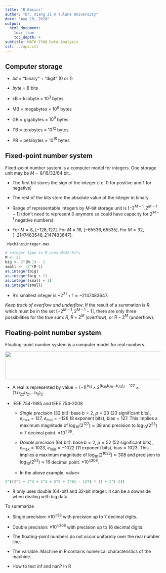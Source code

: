 ```yaml
---
title: "R Basics"
author: "Dr. Xiang Ji @ Tulane University"
date: "Aug 19, 2020"
output:
  html_document:
    toc: true
    toc_depth: 4  
subtitle: MATH-7360 Data Analysis
csl: ../apa.csl
---
```


## Computer storage

- _bit_ = "binary" + "digit" (0 or 1)

- _byte_ = 8 bits

- kB = kilobyte = $10^3$ bytes

- MB = megabytes = $10^6$ bytes

- GB = gigabytes = $10^9$ bytes

- TB = terabytes = $10^{12}$ bytes

- PB = petabytes = $10^{15}$ bytes

## Fixed-point number system

Fixed-point number system is a computer model for integers.
One storage unit may be $M = 8/16/32/64$ bit.

- The first bit stores the sign of the integer (i.e. 0 for positive and 1 for negative)

- The rest of the bits store the absolute value of the integer in binary

- Range of representable integers by $M$-bit storage unit is $[-2^{M - 1}, 2^{M - 1} - 1]$ (don't need to represent $0$ anymore so could have capacity for $2^{M-1}$ negative numbers).

- For $M=8$, $[-128, 127]$.  For $M=16$, $[-65536, 65535]$.  For $M=32$, $[-2147483648, 2147483647]$.

```r
.Machine$integer.max

# integer type in R uses M=32 bits
M <- 32
big <- 2^(M-1) - 1
small <- -2^(M-1)
as.integer(big)
as.integer(big + 1)
as.integer(small + 1)
as.integer(small)
```

- R's smallest integer is $-2^{31} + 1 = -2147483647$.

*Keep track of overflow and underflow*.  If the result of a summation is $R$, which must be in the set $[-2^{M - 1}, 2^{M - 1} - 1]$, there are only three possibilities for the true sum: $R$, $R+2^M$ (overflow), or $R-2^M$ (underflow).


## Floating-point number system

Floating-point number system is a computer model for real numbers.

<p align="center">
  <img src="./float_example.png" height="90" width="700">
</p>


- A real is represented by $\mbox{value} = (-1)^{b_{31}} \times 2^{(b_{30} b_{29} \dots b_{23})_2 - 127} \times (1.b_{22} b_{21} \dots b_{0})_2$.

- IEEE 754-1985 and IEEE 754-2008
  
  - _Single precision_ (32 bit): base $b = 2$, $p=23$ (23 significant bits), $e_{\mbox{max}}=127$, $e_{\mbox{min}}=-126$ (8 exponent bits), $\mbox{bias} = 127$.
  This implies a maximum magnitude of $\log_{10}(2^{127}) \approx 38$ and precision to $\log_{10}(2^{23}) \approx 7$ decimal point. $\pm 10^{\pm38}$.
  
  - _Double precision_ (64 bit): base $b = 2$, $p=52$ (52 significant bits), $e_{\mbox{max}}=1023$, $e_{\mbox{min}}=-1022$ (11 exponent bits), $\mbox{bias} = 1023$.
  This implies a maximum magnitude of $\log_{10}(2^{1023}) \approx 308$ and precision to $\log_{10}(2^{52}) \approx 16$ decimal point. $\pm 10^{\pm308}$.  
  
  - In the above example, $\mbox{value} =$
  
```r
2^((2^2 + 2^3 + 2^4 + 2^5 + 2^6) - 127) * (1 + 2^(-2))
```

- R only uses double (64-bit) and 32-bit integer.  It can be a downside when dealing with big data.

To summarize

- Single precision: $\pm 10^{\pm38}$ with precision up to $7$ decimal digits.

- Double precision: $\pm 10^{\pm308}$ with precision up to $16$ decimal digits.

- The floating-point numbers do not occur uniformly over the real number line.

- The variable $\mbox{.Machine}$ in R contains numerical characteristics of the machine.

- How to test $\mbox{inf}$ and $\mbox{nan}$? In R